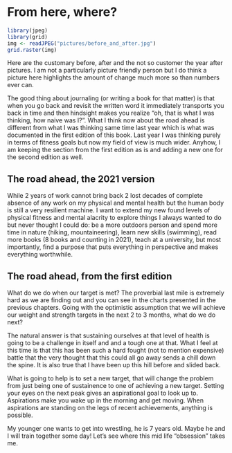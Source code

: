 # From here, where?

```r
library(jpeg)
library(grid)
img <- readJPEG("pictures/before_and_after.jpg")
grid.raster(img)
```

Here are the customary before, after and the not  so customer the year after pictures. I am not a particularly picture friendly person but I do think a picture here highlights the amount of change much more so than numbers ever can.

The good thing about journaling (or writing a book for that matter) is that when you go back and revisit the written word it immediately transports you back in time and then hindsight makes you realize "oh, that is what I was thinking, how naive was I?". What I think now about the road ahead is different from what I was thinking same time last year which is what was documented in the first edition of this book. Last year I was thinking purely in terms of fitness goals but now my field of view is much wider. Anyhow, I am keeping the section from the first edition as is and adding a new one for the second edition as well.

## The road ahead, the 2021 version

While 2 years of work cannot bring back 2 lost decades of complete absence of any work on my physical and mental health but the human body is still a very resilient machine. I want to extend my new found levels of physical fitness and mental alacrity to explore things I always wanted to do but never thought I could do: be a more outdoors person and spend more time in nature (hiking, mountaineering), learn new skills (swimming), read more books (8 books and counting in 2021), teach at a university, but most importantly, find a purpose that puts everything in perspective and makes everything worthwhile.

## The road ahead, from the first edition

What do we do when our target is met? The proverbial last mile is extremely hard as we are finding out and you can see in the charts presented in the previous chapters. Going with the optimistic assumption that we will achieve our weight and strength targets in the next 2 to 3 months, what do we do next?

The natural answer is that sustaining ourselves at that level of health is going to be a challenge in itself and and a tough one at that. What I feel at this time is that this has been such a hard fought (not to mention expensive) battle that the very thought that this could all go away sends a chill down the spine. It is also true that I have been up this hill before and slided back.

What is going to help is to set a new target, that will change the problem from just being one of sustainence to one of achieving a new target. Setting your eyes on the next peak gives an aspirational goal to look up to. Aspirations make you wake up in the morning and get moving. When aspirations are standing on the legs of recent achievements, anything is possible.

My younger one wants to get into wrestling, he is 7 years old. Maybe he and I will train together some day! Let's see where this mid life "obsession" takes me.

